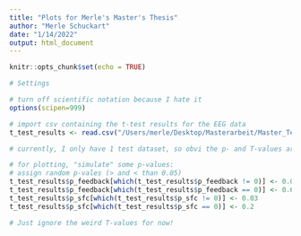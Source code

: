 ```yaml
---
title: "Plots for Merle's Master's Thesis"
author: "Merle Schuckart"
date: "1/14/2022"
output: html_document
---
```


```r
knitr::opts_chunk$set(echo = TRUE)
```

```r
# Settings

# turn off scientific notation because I hate it
options(scipen=999)

# import csv containing the t-test results for the EEG data
t_test_results <- read.csv("/Users/merle/Desktop/Masterarbeit/Master_Testdaten/t_test_results.csv")

# currently, I only have 1 test dataset, so obvi the p- and T-values are completely messed up

# for plotting, "simulate" some p-values:
# assign random p-vales (> and < than 0.05)
t_test_results$p_feedback[which(t_test_results$p_feedback != 0)] <- 0.04
t_test_results$p_feedback[which(t_test_results$p_feedback == 0)] <- 0.6
t_test_results$p_sfc[which(t_test_results$p_sfc != 0)] <- 0.03
t_test_results$p_sfc[which(t_test_results$p_sfc == 0)] <- 0.2

# Just ignore the weird T-values for now!

```
